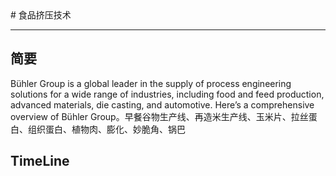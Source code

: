 
<BaseLayout title="About">
  <BaseCard title="About">
# 食品挤压技术

---

## 简要

Bühler Group is a global leader in the supply of process engineering solutions for a wide range of industries, including food and feed production, advanced materials, die casting, and automotive. Here’s a comprehensive overview of Bühler Group。早餐谷物生产线、再造米生产线、玉米片、拉丝蛋白、组织蛋白、植物肉、膨化、妙脆角、锅巴
## TimeLine



  </BaseCard>
</BaseLayout>
